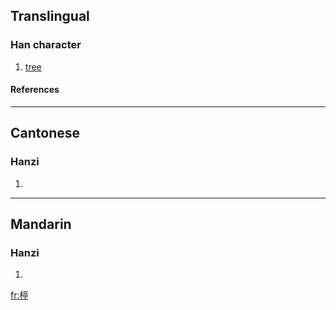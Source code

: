 ==Translingual==
===Han character===
{{Han char|rn=75|rad=木|as=09|sn=13|four=4092<sub>1</sub>|canj=木卜口弓 (DYRN)}}
# [[tree]]
====References====
{{Han ref|kx=0540.100|dkj=15151|dj=0927.170|hdz=21254.090|uh=695F|ud=26975|bh=DDCA|bd=56778}}

----
==Cantonese==
===Hanzi===
{{yue-hanzi|jyut=|y=ting4}}
# {{defn|Cantonese}}

----
==Mandarin==
===Hanzi===
{{cmn-hanzi|pin=[[tíng]] (ting2), [[yuán]] (yuan2)|wg=t'ing<sup>2</sup>, yüan<sup>2</sup>}}
# {{defn|Mandarin}}

[[fr:楟]]